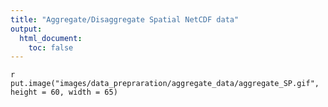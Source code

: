 ```yaml
---
title: "Aggregate/Disaggregate Spatial NetCDF data"
output:
  html_document:
    toc: false
---
```


<!--
image dir /images/data_prepraration/aggregate_data
-->

`r put.image("images/data_prepraration/aggregate_data/aggregate_SP.gif", height = 60, width = 65)`


